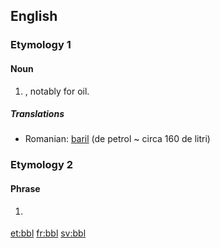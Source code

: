 {{also|BBL}}
==English==
===Etymology 1===
{{rfe}}

====Noun====
{{en-noun}}

# {{abbreviation of|barrel|nodot=1}}, notably for oil.

=====Translations=====
{{trans-top|abbreviation for "barrels"}}
* Romanian: [[baril]] (de petrol ~ circa 160 de litri)
{{trans-mid}}
{{trans-bottom}}

===Etymology 2===

====Phrase====
{{infl|en|phrase}}

# {{internet}} {{initialism of|be back later}}

[[et:bbl]]
[[fr:bbl]]
[[sv:bbl]]
